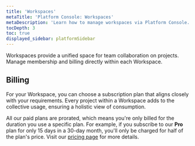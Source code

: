 ```yaml
---
title: 'Workspaces'
metaTitle: 'Platform Console: Workspaces'
metaDescription: 'Learn how to manage workspaces via Platform Console.'
tocDepth: 3
toc: true
displayed_sidebar: platformSidebar
---
```


Workspaces provide a unified space for team collaboration on projects. Manage membership and billing directly within each Workspace.

## Billing

For your Workspace, you can choose a subscription plan that aligns closely with your requirements. Every project within a Workspace adds to the collective usage, ensuring a holistic view of consumption.

All our paid plans are prorated, which means you're only billed for the duration you use a specific plan. For example, if you subscribe to our **Pro** plan for only 15 days in a 30-day month, you'll only be charged for half of the plan's price. Visit our [pricing page](https://www.prisma.io/pricing) for more details.